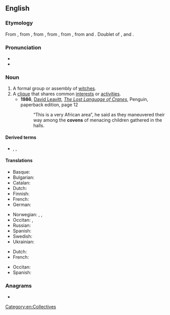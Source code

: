 ==English==
{{wikipedia}}

===Etymology===
From {{etyl|enm|en}} {{m|enm|covent}}, from {{etyl|xno|en}} {{m|fro|covent|covent, cuvent}}, from {{etyl|fro|en}} {{m|fro|covent}}, from {{etyl|la|en}} {{m|la|conventum}}, from {{m|la|conveniō}}, from {{m|la|cum||with}} and {{m|la|venio||I come}}. Doublet of {{m|en|convent}}, {{l|en|convention}} and {{m|en|covin}}.

===Pronunciation===
* {{IPA|/ˈkʌ.vən/|lang=en}}
* {{rhymes|ʌvən|lang=en}}

===Noun===
{{en-noun}}

# A formal group or assembly of [[witch]]es.
# A [[clique]] that shares common [[interest]]s or [[activity|activities]].
#* '''1986''', [[w:David Leavitt|David Leavitt]], ''[[w:The Lost Language of Cranes|The Lost Language of Cranes]]'', Penguin, paperback edition, page 12
#*: “This is a very African area”, he said as they maneuvered their way among the '''covens''' of menacing children gathered in the halls.

====Derived terms====
* {{l|en|covener}}, {{l|en|covenstead}}, {{l|en|covendom}}

====Translations====
{{trans-top|formal group or assembly of witches}}
* Basque: {{t+|eu|akelarre}}
* Bulgarian: {{t|bg|сбор на вещици}}
* Catalan: {{t|ca|aquelarre|m}}
* Dutch: {{t+|nl|heksenkring|m}}
* Finnish: {{t|fi|noitapiiri}}
* French: {{t+|fr|sabbat|m}}
* German: {{t|de|Hexenzirkel|m}}
{{trans-mid}}
* Norwegian: {{t|no|hekseforsamling|c}}, {{t|no|heksemøte|n}}, {{t|no|heksesabbat|m}}
* Occitan: {{t|oc|sabat|m}}, {{t|oc|chaurit|m}}
* Russian: {{t+|ru|ша́баш|m}}
* Spanish: {{t+|es|aquelarre|m}}
* Swedish: {{t|sv|häxcirkel|c}}
* Ukrainian: {{t+|uk|ша́баш|m}}
{{trans-bottom}}

{{trans-top|clique}}
* Dutch: {{t+|nl|kliek|m}}
* French: {{t+|fr|clique|f}}
{{trans-mid}}
* Occitan: {{t|oc|clica|f}}
* Spanish: {{t+|es|gremio|m}}
{{trans-bottom}}

{{topics|en|Paganism|Wicca}}

===Anagrams===
* {{anagrams|en|vonce}}

[[Category:en:Collectives]]